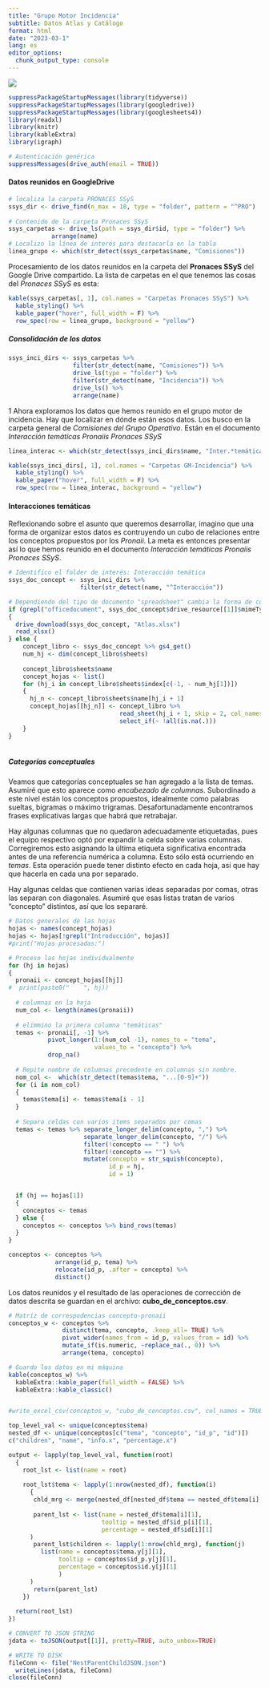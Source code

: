 ```yaml
---
title: "Grupo Motor Incidencia"
subtitle: Datos Atlas y Catálogo
format: html
date: "2023-03-1"
lang: es
editor_options: 
  chunk_output_type: console
---
```


![](wordCloud_3.png)

```r
suppressPackageStartupMessages(library(tidyverse))
suppressPackageStartupMessages(library(googledrive))
suppressPackageStartupMessages(library(googlesheets4))
library(readxl)
library(knitr)
library(kableExtra)
library(igraph)

# Autenticación genérica
suppressMessages(drive_auth(email = TRUE))
```

#### Datos reunidos en GoogleDrive

```r
# localiza la carpeta PRONACES SSyS
ssys_dir <- drive_find(n_max = 10, type = "folder", pattern = "^PRO")
  
# Contenido de la carpeta Pronaces SSyS
ssys_carpetas <- drive_ls(path = ssys_dir$id, type = "folder") %>%
            arrange(name)
# Localizo la línea de interés para destacarla en la tabla
linea_grupo <- which(str_detect(ssys_carpetas$name, "Comisiones"))
```

Procesamiento de los datos reunidos en la carpeta del **Pronaces SSyS** del Google Drive compartido. La lista de carpetas en el que tenemos las cosas del *Pronaces SSyS* es esta:

```r
kable(ssys_carpetas[, 1], col.names = "Carpetas Pronaces SSyS") %>% 
  kable_styling() %>% 
  kable_paper("hover", full_width = F) %>% 
  row_spec(row = linea_grupo, background = "yellow")

```

##### Consolidación de los datos

```r

ssys_inci_dirs <- ssys_carpetas %>% 
                  filter(str_detect(name, "Comisiones")) %>% 
                  drive_ls(type = "folder") %>% 
                  filter(str_detect(name, "Incidencia")) %>% 
                  drive_ls() %>% 
                  arrange(name)
```

1 Ahora exploramos los datos que hemos reunido en el grupo motor de incidencia. Hay que localizar en dónde están esos datos. Los busco en la carpeta general de *Comisiones del Grupo Operativo*. Están en el documento *Interacción temáticas Pronaiis Pronaces SSyS*

```r

linea_interac <- which(str_detect(ssys_inci_dirs$name, "Inter.*temática"))

kable(ssys_inci_dirs[, 1], col.names = "Carpetas GM-Incidencia") %>% 
  kable_styling() %>% 
  kable_paper("hover", full_width = F) %>% 
  row_spec(row = linea_interac, background = "yellow")

```

#### Interacciones temáticas

Reflexionando sobre el asunto que queremos desarrollar, imagino que una forma de organizar estos datos es contruyendo un cubo de relaciones entre los conceptos propuestos por los *Pronaii*. La meta es entonces presentar así lo que hemos reunido en el documento *Interacción temáticas Pronaiis Pronaces SSyS*.

```r

# Identifico el folder de interés: Interacción temática
ssys_doc_concept <- ssys_inci_dirs %>% 
                    filter(str_detect(name, "^Interacción")) 

# Dependiendo del tipo de documento "spreadsheet" cambia la forma de cómputo
if (grepl("officedocument", ssys_doc_concept$drive_resource[[1]]$mimeType))
{
  drive_download(ssys_doc_concept, "Atlas.xlsx")
  read_xlsx()
} else {
    concept_libro <- ssys_doc_concept %>% gs4_get() 
    num_hj <- dim(concept_libro$sheets)
                               
    concept_libro$sheets$name
    concept_hojas <- list()
    for (hj_i in concept_libro$sheets$index[c(-1, - num_hj[1])])
    {
      hj_n <- concept_libro$sheets$name[hj_i + 1]
      concept_hojas[[hj_n]] <- concept_libro %>% 
                               read_sheet(hj_i + 1, skip = 2, col_names = TRUE) %>%
                               select_if(~ !all(is.na(.)))
    }
}
  
```

##### Categorías conceptuales

Veamos que categorías conceptuales se han agregado a la lista de temas. Asumiré que esto aparece como *encabezado de columnas*. Subordinado a este nivel están los conceptos propuestos, idealmente como palabras sueltas, bigramas o máximo trigramas. Desafortunadamente encontramos frases explicativas largas que habrá que retrabajar.

Hay algunas columnas que no quedaron adecuadamente etiquetadas, pues el equipo respectivo optó por expandir la celda sobre varias columnas. Corregiremos esto asignando la última etiqueta significativa encontrada antes de una referencia numérica a columna. Esto sólo está ocurriendo en *temas*. Esta operación puede tener distinto efecto en cada hoja, así que hay que hacerla en cada una por separado.

Hay algunas celdas que contienen varias ideas separadas por comas, otras las separan con diagonales. Asumiré que esas listas tratan de varios "concepto" distintos, así que los separaré.

```r

# Datos generales de las hojas
hojas <- names(concept_hojas)
hojas <- hojas[!grepl("Introducción", hojas)]
#print("Hojas procesadas:")

# Proceso las hojas individualmente
for (hj in hojas) 
{
  pronaii <- concept_hojas[[hj]]
#  print(paste0("    ", hj))
  
  # columnas en la hoja
  num_col <- length(names(pronaii))
  
  # elimmino la primera columna "temáticas"
  temas <- pronaii[, -1] %>% 
           pivot_longer(1:(num_col -1), names_to = "tema", 
                        values_to = "concepto") %>% 
           drop_na()
  
  # Repite nombre de columnas precedente en columnas sin nombre.
  nom_col <-  which(str_detect(temas$tema, "...[0-9]+"))
  for (i in nom_col)
  {
    temas$tema[i] <- temas$tema[i - 1] 
  }
  
  # Separa celdas con varios items separados por comas
  temas <- temas %>% separate_longer_delim(concepto, ",") %>% 
                     separate_longer_delim(concepto, "/") %>%
                     filter(!concepto == " ") %>% 
                     filter(!concepto == "") %>%
                     mutate(concepto = str_squish(concepto),
                            id_p = hj,
                            id = 1) 


  if (hj == hojas[1])
  {  
    conceptos <- temas
  } else {
    conceptos <- conceptos %>% bind_rows(temas)
  }
}

conceptos <- conceptos %>%  
             arrange(id_p, tema) %>% 
             relocate(id_p, .after = concepto) %>% 
             distinct()    


```

Los datos reunidos y el resultado de las operaciones de corrección de datos descrita se guardan en el archivo: **cubo_de_conceptos.csv**.

```r
# Matríz de correspodencias concepto-pronaii
conceptos_w <- conceptos %>% 
               distinct(tema, concepto, .keep_all= TRUE) %>% 
               pivot_wider(names_from = id_p, values_from = id) %>%
               mutate_if(is.numeric, ~replace_na(., 0)) %>% 
               arrange(tema, concepto) 

# Guardo los datos en mi máquina
kable(conceptos_w) %>% 
  kableExtra::kable_paper(full_width = FALSE) %>% 
  kableExtra::kable_classic()


#write_excel_csv(conceptos_w, "cubo_de_conceptos.csv", col_names = TRUE)

```

```r

top_level_val <- unique(conceptos$tema)
nested_df <- unique(conceptos[c("tema", "concepto", "id_p", "id")])
c("children", "name", "info.x", "percentage.x")

output <- lapply(top_level_val, function(root) 
  {
    root_lst <- list(name = root)
    
    root_lst$tema <- lapply(1:nrow(nested_df), function(i) 
      {
       chld_mrg <- merge(nested_df[nested_df$tema == nested_df$tema[i],], conceptos)
      
       parent_lst <- list(name = nested_df$tema[i][1],
                          tooltip = nested_df$id_p[i][1],
                          percentage = nested_df$id[i][1]
      )
       parent_lst$children <- lapply(1:nrow(chld_mrg), function(j) 
         list(name = conceptos$tema.y[j][1],
              tooltip = conceptos$id_p.y[j][1],
              percentage = conceptos$id.y[j][1]
              )
      )
       return(parent_lst)
    })
  
  return(root_lst)
})

# CONVERT TO JSON STRING
jdata <- toJSON(output[[1]], pretty=TRUE, auto_unbox=TRUE)

# WRITE TO DISK
fileConn <- file("NestParentChildJSON.json")
  writeLines(jdata, fileConn)
close(fileConn)
```
